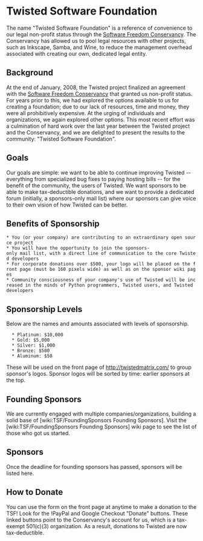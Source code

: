 = Twisted Software Foundation =

The name "Twisted Software Foundation" is a reference of convenience to our legal non-profit status through the [http://conservancy.softwarefreedom.org/ Software Freedom Conservancy]. The Conservancy has allowed us to pool legal resources with other projects, such as Inkscape, Samba, and Wine, to reduce the management overhead associated with creating our own, dedicated legal entity.

== Background ==

At the end of January, 2008, the Twisted project finalized an agreement with the [http://conservancy.softwarefreedom.org/ Software Freedom Conservancy] that granted us non-profit status. For years prior to this, we had explored the options available to us for creating a foundation; due to our lack of resources, time and money, they were all prohibitively expensive. At the urging of individuals and organizations, we again explored other options. This most recent effort was a culmination of hard work over the last year between the Twisted project and the Conservancy, and we are delighted to present the results to the community: "Twisted Software Foundation".

== Goals ==

Our goals are simple: we want to be able to continue improving Twisted -- everything from specialized bug fixes to paying hosting bills -- for the benefit of the community, the users of Twisted. We want sponsors to be able to make tax-deductible donations, and we want to provide a dedicated forum (initially, a sponsors-only mail list) where our sponsors can give voice to their own vision of how Twisted can be better.

== Benefits of Sponsorship ==

 * You (or your company) are contributing to an extraordinary open source project
 * You will have the opportunity to join the sponsors-only mail list, with a direct line of communication to the core Twisted developers
 * For corporate donations over $500, your logo will be placed on the front page (must be 160 pixels wide) as well as on the sponsor wiki pages
 * Community consciousness of your company's use of Twisted will be increased in the minds of Python programmers, Twisted users, and Twisted developers

== Sponsorship Levels ==

Below are the names and amounts associated with levels of sponsorship. 

   * Platinum: $10,000
   * Gold: $5,000
   * Silver: $1,000
   * Bronze: $500
   * Aluminum: $50

These will be used on the front page of http://twistedmatrix.com/ to group sponsor's logos. Sponsor logos will be sorted by time: earlier sponsors at the top.

== Founding Sponsors ==

We are currently engaged with multiple companies/organizations, building a solid base of [wiki:TSF/FoundingSponsors Founding Sponsors]. Visit the [wiki:TSF/FoundingSponsors Founding Sponsors] wiki page to see the list of those who got us started.

== Sponsors ==

Once the deadline for founding sponsors has passed, sponsors will be listed here.

== How to Donate ==

You can use the form on the front page at anytime to make a donation to the TSF! Look for the !PayPal and Google Checkout "Donate" buttons. These linked buttons point to the Conservancy's account for us, which is a tax-exempt 501(c)(3) organization. As a result, donations to Twisted are now tax-deductible.

